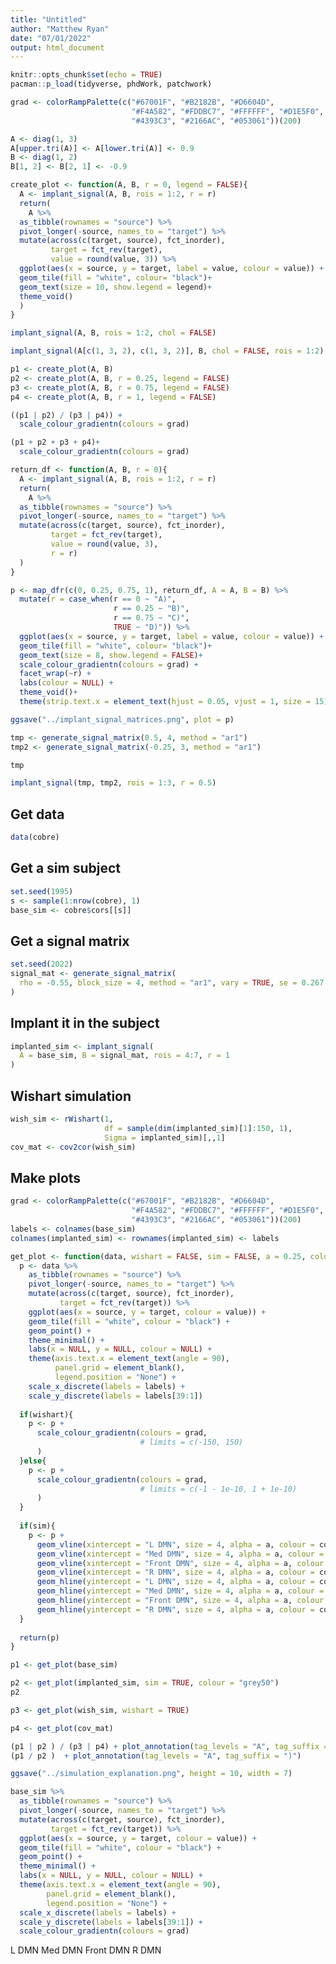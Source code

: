 ```yaml
---
title: "Untitled"
author: "Matthew Ryan"
date: "07/01/2022"
output: html_document
---
```


```r
knitr::opts_chunk$set(echo = TRUE)
pacman::p_load(tidyverse, phdWork, patchwork)
```

```r
grad <- colorRampPalette(c("#67001F", "#B2182B", "#D6604D", 
                           "#F4A582", "#FDDBC7", "#FFFFFF", "#D1E5F0", "#92C5DE", 
                           "#4393C3", "#2166AC", "#053061"))(200)
```


```r
A <- diag(1, 3)
A[upper.tri(A)] <- A[lower.tri(A)] <- 0.9
B <- diag(1, 2)
B[1, 2] <- B[2, 1] <- -0.9
```

```r
create_plot <- function(A, B, r = 0, legend = FALSE){
  A <- implant_signal(A, B, rois = 1:2, r = r)
  return(
    A %>% 
  as_tibble(rownames = "source") %>% 
  pivot_longer(-source, names_to = "target") %>% 
  mutate(across(c(target, source), fct_inorder),
         target = fct_rev(target),
         value = round(value, 3)) %>% 
  ggplot(aes(x = source, y = target, label = value, colour = value)) +
  geom_tile(fill = "white", colour= "black")+
  geom_text(size = 10, show.legend = legend)+
  theme_void() 
  )
}
```

```r
implant_signal(A, B, rois = 1:2, chol = FALSE)
```

```r
implant_signal(A[c(1, 3, 2), c(1, 3, 2)], B, chol = FALSE, rois = 1:2)[c(1, 3, 2), c(1, 3, 2)]
```







```r
p1 <- create_plot(A, B)
p2 <- create_plot(A, B, r = 0.25, legend = FALSE)
p3 <- create_plot(A, B, r = 0.75, legend = FALSE)
p4 <- create_plot(A, B, r = 1, legend = FALSE)
```

```r
((p1 | p2) / (p3 | p4)) +
  scale_colour_gradientn(colours = grad) 
```

```r
(p1 + p2 + p3 + p4)+
  scale_colour_gradientn(colours = grad) 
```

```r
return_df <- function(A, B, r = 0){
  A <- implant_signal(A, B, rois = 1:2, r = r)
  return(
    A %>% 
  as_tibble(rownames = "source") %>% 
  pivot_longer(-source, names_to = "target") %>% 
  mutate(across(c(target, source), fct_inorder),
         target = fct_rev(target),
         value = round(value, 3),
         r = r)
  )
}
```

```r
p <- map_dfr(c(0, 0.25, 0.75, 1), return_df, A = A, B = B) %>% 
  mutate(r = case_when(r == 0 ~ "A)",
                       r == 0.25 ~ "B)",
                       r == 0.75 ~ "C)",
                       TRUE ~ "D)")) %>% 
  ggplot(aes(x = source, y = target, label = value, colour = value)) +
  geom_tile(fill = "white", colour= "black")+
  geom_text(size = 8, show.legend = FALSE)+
  scale_colour_gradientn(colours = grad) +
  facet_wrap(~r) +
  labs(colour = NULL) +
  theme_void()+
  theme(strip.text.x = element_text(hjust = 0.05, vjust = 1, size = 15))
```

```r
ggsave("../implant_signal_matrices.png", plot = p)
```




```r
tmp <- generate_signal_matrix(0.5, 4, method = "ar1")
tmp2 <- generate_signal_matrix(-0.25, 3, method = "ar1")
```

```r
tmp
```

```r
implant_signal(tmp, tmp2, rois = 1:3, r = 0.5)
```






## Get data

```r
data(cobre)
```

## Get a sim subject

```r
set.seed(1995)
s <- sample(1:nrow(cobre), 1)
base_sim <- cobre$cors[[s]]
```

## Get a signal matrix

```r
set.seed(2022)
signal_mat <- generate_signal_matrix(
  rho = -0.55, block_size = 4, method = "ar1", vary = TRUE, se = 0.267
)
```

## Implant it in the subject

```r
implanted_sim <- implant_signal(
  A = base_sim, B = signal_mat, rois = 4:7, r = 1
)
```

## Wishart simulation

```r
wish_sim <- rWishart(1,
                     df = sample(dim(implanted_sim)[1]:150, 1),
                     Sigma = implanted_sim)[,,1]
cov_mat <- cov2cor(wish_sim)
```

## Make plots

```r
grad <- colorRampPalette(c("#67001F", "#B2182B", "#D6604D", 
                           "#F4A582", "#FDDBC7", "#FFFFFF", "#D1E5F0", "#92C5DE", 
                           "#4393C3", "#2166AC", "#053061"))(200)
labels <- colnames(base_sim)
colnames(implanted_sim) <- rownames(implanted_sim) <- labels
```

```r
get_plot <- function(data, wishart = FALSE, sim = FALSE, a = 0.25, colour = "cyan"){
  p <- data %>% 
    as_tibble(rownames = "source") %>% 
    pivot_longer(-source, names_to = "target") %>% 
    mutate(across(c(target, source), fct_inorder),
           target = fct_rev(target)) %>% 
    ggplot(aes(x = source, y = target, colour = value)) +
    geom_tile(fill = "white", colour = "black") +
    geom_point() +
    theme_minimal() +
    labs(x = NULL, y = NULL, colour = NULL) +
    theme(axis.text.x = element_text(angle = 90), 
          panel.grid = element_blank(),
          legend.position = "None") +
    scale_x_discrete(labels = labels) +
    scale_y_discrete(labels = labels[39:1])
  
  if(wishart){
    p <- p +
      scale_colour_gradientn(colours = grad, 
                             # limits = c(-150, 150)
      ) 
  }else{
    p <- p +
      scale_colour_gradientn(colours = grad, 
                             # limits = c(-1 - 1e-10, 1 + 1e-10)
      )
  }
  
  if(sim){
    p <- p +  
      geom_vline(xintercept = "L DMN", size = 4, alpha = a, colour = colour) + 
      geom_vline(xintercept = "Med DMN", size = 4, alpha = a, colour = colour) + 
      geom_vline(xintercept = "Front DMN", size = 4, alpha = a, colour = colour) + 
      geom_vline(xintercept = "R DMN", size = 4, alpha = a, colour = colour) + 
      geom_hline(yintercept = "L DMN", size = 4, alpha = a, colour = colour) + 
      geom_hline(yintercept = "Med DMN", size = 4, alpha = a, colour = colour) + 
      geom_hline(yintercept = "Front DMN", size = 4, alpha = a, colour = colour) + 
      geom_hline(yintercept = "R DMN", size = 4, alpha = a, colour = colour) 
  }
  
  return(p)
}
```

```r
p1 <- get_plot(base_sim)
```

```r
p2 <- get_plot(implanted_sim, sim = TRUE, colour = "grey50")
p2
```

```r
p3 <- get_plot(wish_sim, wishart = TRUE)
```

```r
p4 <- get_plot(cov_mat)
```


```r
(p1 | p2 ) / (p3 | p4) + plot_annotation(tag_levels = "A", tag_suffix = ")")
(p1 / p2 )  + plot_annotation(tag_levels = "A", tag_suffix = ")")
```

```r
ggsave("../simulation_explanation.png", height = 10, width = 7)
```




```r
base_sim %>% 
  as_tibble(rownames = "source") %>% 
  pivot_longer(-source, names_to = "target") %>% 
  mutate(across(c(target, source), fct_inorder),
         target = fct_rev(target)) %>% 
  ggplot(aes(x = source, y = target, colour = value)) +
  geom_tile(fill = "white", colour = "black") +
  geom_point() +
  theme_minimal() +
  labs(x = NULL, y = NULL, colour = NULL) +
  theme(axis.text.x = element_text(angle = 90), 
        panel.grid = element_blank(),
        legend.position = "None") +
  scale_x_discrete(labels = labels) +
  scale_y_discrete(labels = labels[39:1]) +
  scale_colour_gradientn(colours = grad) 
```

L DMN Med DMN	 Front DMN R DMN

